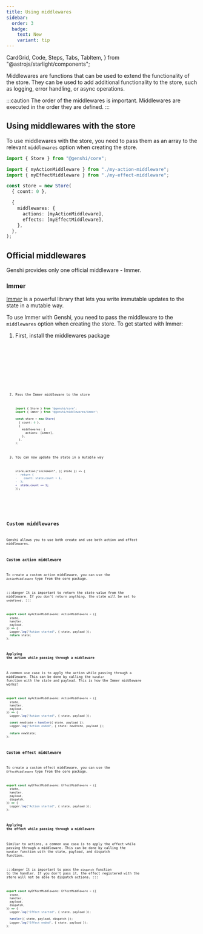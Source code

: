 ```yaml
---
title: Using middlewares
sidebar:
  order: 3
  badge:
    text: New
    variant: tip
---
```


  CardGrid,
  Code,
  Steps,
  Tabs,
  TabItem,
} from "@astrojs/starlight/components";

Middlewares are functions that can be used to extend the functionality of the store. They can be used to add additional functionality to the store, such as logging, error handling, or async operations.

:::caution
The order of the middlewares is important. Middlewares are executed in the order they are defined.
:::

## Using middlewares with the store

To use middlewares with the store, you need to pass them as an array to the relevant `middlewares` option when creating the store.

```ts ins={"Add the middlewares option":8-14}
import { Store } from "@genshi/core";

import { myActionMiddleware } from "./my-action-middleware";
import { myEffectMiddleware } from "./my-effect-middleware";

const store = new Store(
  { count: 0 },

  {
    middlewares: {
      actions: [myActionMiddleware],
      effects: [myEffectMiddleware],
    },
  },
);
```

## Official middlewares

Genshi provides only one official middleware - Immer.

### Immer

[Immer](https://immerjs.github.io/) is a powerful library that lets you write immutable updates to the state in a mutable way.

To use Immer with Genshi, you need to pass the middleware to the `middlewares` option when creating the store. To get started with Immer:

<Steps>

1. First, install the middlewares package

   <Tabs syncKey="package-manager">
     <TabItem label="npm">
       <Code code="npm install @genshi/middlewares" lang="bash" frame="code" />
     </TabItem>
     <TabItem label="yarn">
       <Code code="yarn add @genshi/middlewares" lang="bash" frame="code" />
     </TabItem>
     <TabItem label="pnpm">
       <Code code="pnpm install @genshi/middlewares" lang="bash" frame="code" />
     </TabItem>
   </Tabs>

2. Pass the Immer middleware to the store

   ```ts
   import { Store } from "@genshi/core";
   import { immer } from "@genshi/middlewares/immer";

   const store = new Store(
     { count: 0 },
     {
       middlewares: {
         actions: [immer],
       },
     },
   );
   ```

3. You can now update the state in a mutable way

   ```diff lang="ts"
   store.action("increment", ({ state }) => {
   -  return {
   -    count: state.count + 1,
   -  };
   +  state.count += 1;
   });
   ```

</Steps>

## Custom middlewares

Genshi allows you to use both create and use both action and effect middlewares.

### Custom action middleware

To create a custom action middleware, you can use the `ActionMiddleware` type from the core package.

:::danger
It is important to return the state value from the middleware. If you don't return anything, the state will be set to `undefined`.
:::

```ts
export const myActionMiddleware: ActionMiddleware = ({
  state,
  handler,
  payload,
}) => {
  Logger.log("Action started", { state, payload });
  return state;
};
```

#### Applying the action while passing through a middleware

A common use case is to apply the action while passing through a middleware. This can be done by calling the `handler` function with the state and payload. This is how the Immer middleware works!

```ts {"Pass the payload to the handler even if you don't use it":3-4}
export const myActionMiddleware: ActionMiddleware = ({
  state,
  handler,
  payload,
}) => {
  Logger.log("Action started", { state, payload });

  const newState = handler({ state, payload });
  Logger.log("Action ended", { state: newState, payload });

  return newState;
};
```

### Custom effect middleware

To create a custom effect middleware, you can use the `EffectMiddleware` type from the core package.

```ts
export const myEffectMiddleware: EffectMiddleware = ({
  state,
  handler,
  payload,
  dispatch,
}) => {
  Logger.log("Action started", { state, payload });
};
```

#### Applying the effect while passing through a middleware

Similar to actions, a common use case is to apply the effect while passing through a middleware. This can be done by calling the `handler` function with the state, payload, and dispatch function.

:::danger
It is important to pass the `dispatch` function to the handler. If you don't pass it, the effect registered with the store will not be able to dispatch actions.
:::

```ts {"Pass the payload to the handler even if you don't use it":3-4}
export const myEffectMiddleware: EffectMiddleware = ({
  state,
  handler,
  payload,
  dispatch,
}) => {
  Logger.log("Effect started", { state, payload });

  handler({ state, payload, dispatch });
  Logger.log("Effect ended", { state, payload });
};
```

